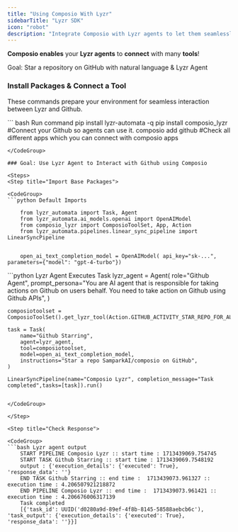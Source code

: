 ```yaml
---
title: "Using Composio With Lyzr"
sidebarTitle: "Lyzr SDK"
icon: "robot"
description: "Integrate Composio with Lyzr agents to let them seamlessly interact with external apps"
---
```


**Composio enables** your **Lyzr agents** to **connect** with many **tools**!

<Tip>Goal: Star a repository on GitHub with natural language & Lyzr Agent</Tip>

### Install Packages & Connect a Tool

These commands prepare your environment for seamless interaction between Lyzr and Github.

<CodeGroup>
``` bash Run command
    pip install lyzr-automata -q
    pip install composio_lyzr
    #Connect your Github so agents can use it. 
    composio add github
    #Check all different apps which you can connect with
    composio apps

```
</CodeGroup>

### Goal: Use Lyzr Agent to Interact with Github using Composio

<Steps>
<Step title="Import Base Packages">

<CodeGroup>
```python Default Imports

    from lyzr_automata import Task, Agent
    from lyzr_automata.ai_models.openai import OpenAIModel
    from composio_lyzr import ComposioToolSet, App, Action
    from lyzr_automata.pipelines.linear_sync_pipeline import LinearSyncPipeline


    open_ai_text_completion_model = OpenAIModel( api_key="sk-...", parameters={"model": "gpt-4-turbo"})

```

</CodeGroup>

</Step>

<Step title="Execute the Agent">

<CodeGroup>
```python Lyzr Agent Executes Task
    lyzr_agent = Agent(
        role="Github Agent",
        prompt_persona="You are AI agent that is responsible for taking actions on Github on users behalf. You need to take action on Github using Github APIs",
    )

    composiotoolset = ComposioToolSet().get_lyzr_tool(Action.GITHUB_ACTIVITY_STAR_REPO_FOR_AUTHENTICATED_USER)

    task = Task(
        name="Github Starring",
        agent=lyzr_agent,
        tool=composiotoolset,
        model=open_ai_text_completion_model,
        instructions="Star a repo SamparkAI/composio on GitHub",
    )

    LinearSyncPipeline(name="Composio Lyzr", completion_message="Task completed",tasks=[task]).run()

```

</CodeGroup>

</Step>

<Step title="Check Response">

<CodeGroup>
```bash Lyzr agent output
    START PIPELINE Composio Lyzr :: start time : 1713439069.754745
    START TASK Github Starring :: start time : 1713439069.7548192
    output : {'execution_details': {'executed': True}, 'response_data': ''}
    END TASK Github Starring :: end time :  1713439073.961327 :: execution time : 4.206507921218872
    END PIPELINE Composio Lyzr :: end time :  1713439073.961421 :: execution time : 4.206676006317139
    Task completed
    [{'task_id': UUID('d0280a9d-89ef-4f8b-8145-58588aebcb6c'), 'task_output': {'execution_details': {'executed': True}, 'response_data': ''}}]
```

</CodeGroup>

</Step>
</Steps>
